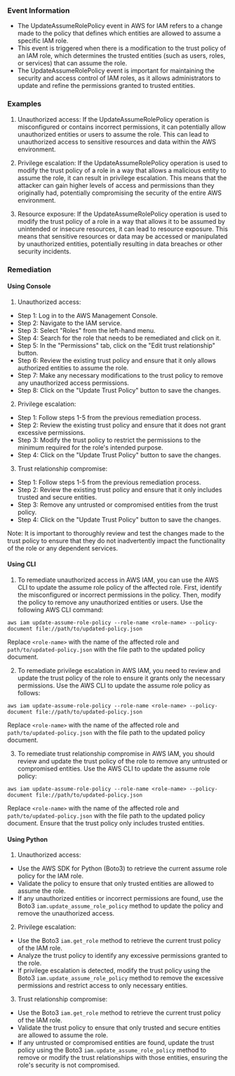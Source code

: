 
### Event Information

- The UpdateAssumeRolePolicy event in AWS for IAM refers to a change made to the policy that defines which entities are allowed to assume a specific IAM role.
- This event is triggered when there is a modification to the trust policy of an IAM role, which determines the trusted entities (such as users, roles, or services) that can assume the role.
- The UpdateAssumeRolePolicy event is important for maintaining the security and access control of IAM roles, as it allows administrators to update and refine the permissions granted to trusted entities.


### Examples

1. Unauthorized access: If the UpdateAssumeRolePolicy operation is misconfigured or contains incorrect permissions, it can potentially allow unauthorized entities or users to assume the role. This can lead to unauthorized access to sensitive resources and data within the AWS environment.

2. Privilege escalation: If the UpdateAssumeRolePolicy operation is used to modify the trust policy of a role in a way that allows a malicious entity to assume the role, it can result in privilege escalation. This means that the attacker can gain higher levels of access and permissions than they originally had, potentially compromising the security of the entire AWS environment.

3. Resource exposure: If the UpdateAssumeRolePolicy operation is used to modify the trust policy of a role in a way that allows it to be assumed by unintended or insecure resources, it can lead to resource exposure. This means that sensitive resources or data may be accessed or manipulated by unauthorized entities, potentially resulting in data breaches or other security incidents.

### Remediation

#### Using Console

1. Unauthorized access:
- Step 1: Log in to the AWS Management Console.
- Step 2: Navigate to the IAM service.
- Step 3: Select "Roles" from the left-hand menu.
- Step 4: Search for the role that needs to be remediated and click on it.
- Step 5: In the "Permissions" tab, click on the "Edit trust relationship" button.
- Step 6: Review the existing trust policy and ensure that it only allows authorized entities to assume the role.
- Step 7: Make any necessary modifications to the trust policy to remove any unauthorized access permissions.
- Step 8: Click on the "Update Trust Policy" button to save the changes.

2. Privilege escalation:
- Step 1: Follow steps 1-5 from the previous remediation process.
- Step 2: Review the existing trust policy and ensure that it does not grant excessive permissions.
- Step 3: Modify the trust policy to restrict the permissions to the minimum required for the role's intended purpose.
- Step 4: Click on the "Update Trust Policy" button to save the changes.

3. Trust relationship compromise:
- Step 1: Follow steps 1-5 from the previous remediation process.
- Step 2: Review the existing trust policy and ensure that it only includes trusted and secure entities.
- Step 3: Remove any untrusted or compromised entities from the trust policy.
- Step 4: Click on the "Update Trust Policy" button to save the changes.

Note: It is important to thoroughly review and test the changes made to the trust policy to ensure that they do not inadvertently impact the functionality of the role or any dependent services.

#### Using CLI

1. To remediate unauthorized access in AWS IAM, you can use the AWS CLI to update the assume role policy of the affected role. First, identify the misconfigured or incorrect permissions in the policy. Then, modify the policy to remove any unauthorized entities or users. Use the following AWS CLI command:

```
aws iam update-assume-role-policy --role-name <role-name> --policy-document file://path/to/updated-policy.json
```

Replace `<role-name>` with the name of the affected role and `path/to/updated-policy.json` with the file path to the updated policy document.

2. To remediate privilege escalation in AWS IAM, you need to review and update the trust policy of the role to ensure it grants only the necessary permissions. Use the AWS CLI to update the assume role policy as follows:

```
aws iam update-assume-role-policy --role-name <role-name> --policy-document file://path/to/updated-policy.json
```

Replace `<role-name>` with the name of the affected role and `path/to/updated-policy.json` with the file path to the updated policy document.

3. To remediate trust relationship compromise in AWS IAM, you should review and update the trust policy of the role to remove any untrusted or compromised entities. Use the AWS CLI to update the assume role policy:

```
aws iam update-assume-role-policy --role-name <role-name> --policy-document file://path/to/updated-policy.json
```

Replace `<role-name>` with the name of the affected role and `path/to/updated-policy.json` with the file path to the updated policy document. Ensure that the trust policy only includes trusted entities.

#### Using Python

1. Unauthorized access:
- Use the AWS SDK for Python (Boto3) to retrieve the current assume role policy for the IAM role.
- Validate the policy to ensure that only trusted entities are allowed to assume the role.
- If any unauthorized entities or incorrect permissions are found, use the Boto3 `iam.update_assume_role_policy` method to update the policy and remove the unauthorized access.

2. Privilege escalation:
- Use the Boto3 `iam.get_role` method to retrieve the current trust policy of the IAM role.
- Analyze the trust policy to identify any excessive permissions granted to the role.
- If privilege escalation is detected, modify the trust policy using the Boto3 `iam.update_assume_role_policy` method to remove the excessive permissions and restrict access to only necessary entities.

3. Trust relationship compromise:
- Use the Boto3 `iam.get_role` method to retrieve the current trust policy of the IAM role.
- Validate the trust policy to ensure that only trusted and secure entities are allowed to assume the role.
- If any untrusted or compromised entities are found, update the trust policy using the Boto3 `iam.update_assume_role_policy` method to remove or modify the trust relationships with those entities, ensuring the role's security is not compromised.

